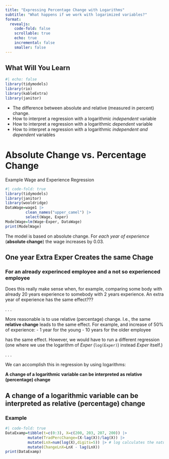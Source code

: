 ```yaml
---
title: "Expressing Percentage Change with Logarithms"
subtitle: "What happens if we work with logarimized variables?"
format: 
  revealjs:
    code-fold: false
    scrollable: true
    echo: true
    incremental: false
    smaller: false
---
```




## What Will You Learn {.scrollable .smaller}

```r
#| echo: false
library(tidymodels)
library(rio)
library(kableExtra)
library(janitor)
```


- The difference between absolute and relative (measured in percent) change.
- How to interpret a regression with a logarithmic *independent* variable
- How to interpret a regression with a logarithmic *dependent* variable
- How to interpret a regression with a logarithmic *independent and dependent* variables

# Absolute Change vs. Percentage Change

Example Wage and Experience Regression

```r
#| code-fold: true
library(tidymodels)
library(janitor)
library(wooldridge)
DataWage=wage1 |> 
         clean_names("upper_camel") |> 
         select(Wage, Exper)
ModelWage=lm(Wage~Exper, DataWage)
print(ModelWage)
```

The model is based on absolute change. For *each year of experience* (**absolute change**) the wage increases by 0.03.

## One year Extra Exper Creates the same Chage {.smaller}
### For an already experinced employee and a not so experienced employee

Does this really make sense when, for example, comparing some body with already 20 years experience to somebody with 2 years experience. An extra year of experience has the same effect???

. . .

More reasonable is to use relative (percentage) change. I.e., the same **relative change** leads to the same effect. For example, and increase of 50% of experience: 
- 1 year for the young 
- 10 years for the older employee

has the same effect. However, we would have to run a different regression (one where we use the logarithm of $Exper$ (`log(Exper)`) instead $Exper$ itself.)

. . .

We can accomplish this in regression by using logarithms:

**A change of a logarithmic variable can be interpreted as relative (percentage) change**

## A change of a logarithmic variable can be interpreted as relative (percentage) change
### Example

```r
#| code-fold: true
DataExamp=tibble(t=c(0:3), X=c(200, 203, 207, 200)) |> 
          mutate(TradPercChange=(X-lag(X))/lag(X)) |> 
          mutate(LnX=num(log(X),digits=5)) |> # log calculates the natural logarithm ln() in R 
          mutate(ChangeLnX=LnX - lag(LnX))
print(DataExamp)
```



